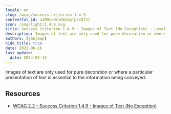 ```yaml
---
locale: en
slug: /wcag/success-criterion-1-4-9
contentful_id: 41NMiuHriQ8zOpTp7sQf3l
icon: /img/light/1.4.9.svg
title: Success Criterion 1.4.9 - Images of Text (No Exception) - Level AAA
description: Images of text are only used for pure decoration or where a particular presentation of text is essential to the information being conveyed.
authors: [janjaap]
hide_title: true
date: 2022-06-16
last_update:
  date: 2024-02-13
---
```


<Hero
  title="Images of Text (No Exception)"
  image="/img/light/1.4.9.svg"
  alt="WCAG 1.4.9 icon"
  prefix="Success Criterion 1.4.9"
  suffix="Level AAA"
/>

Images of text are only used for pure decoration or where a particular presentation of text is essential to the information being conveyed.

## Resources

- [WCAG 2.2 - Success Criterion 1.4.9 - Images of Text (No Exception)](https://www.w3.org/TR/WCAG22/#images-of-text-no-exception)
